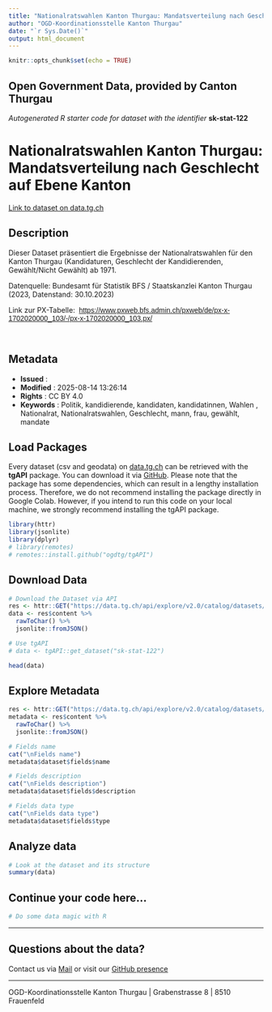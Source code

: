 ```yaml
---
title: "Nationalratswahlen Kanton Thurgau: Mandatsverteilung nach Geschlecht auf Ebene Kanton"
author: "OGD-Koordinationsstelle Kanton Thurgau"
date: "`r Sys.Date()`"
output: html_document
---
```


```r
knitr::opts_chunk$set(echo = TRUE)
```

## Open Government Data, provided by **Canton Thurgau**
*Autogenerated R starter code for dataset with the identifier* **sk-stat-122**


# **Nationalratswahlen Kanton Thurgau: Mandatsverteilung nach Geschlecht auf Ebene Kanton**

[Link to dataset on data.tg.ch](https://data.tg.ch/explore/dataset/sk-stat-122/information/)

## Description

<p>Dieser Dataset präsentiert die Ergebnisse der Nationalratswahlen für den Kanton Thurgau (Kandidaturen, Geschlecht der Kandidierenden, Gewählt/Nicht Gewählt) ab 1971.</p><p>Datenquelle: Bundesamt für Statistik BFS / Staatskanzlei Kanton Thurgau (2023<span style='font-size: 0.875rem;'>, Datenstand: 30.10.2023</span><span style='font-family: inherit; font-size: 0.875rem;'>)</span></p><p>Link zur PX-Tabelle:  <a href='https://www.pxweb.bfs.admin.ch/pxweb/de/px-x-1702020000_104/-/px-x-1702020000_104.px/' style='background-color: rgb(255, 255, 255); font-family: sans-serif; font-size: 14px; font-weight: 400;' target='_blank'>https://www.pxweb.bfs.admin.ch/pxweb/de/px-x-1702020000_103/-/px-x-1702020000_103.px/</a><br></p><p><br></p>

## Metadata

- **Issued**                   : 
- **Modified**                 : 2025-08-14 13:26:14
- **Rights**                   : CC BY 4.0
- **Keywords**                 : Politik, kandidierende, kandidaten, kandidatinnen, Wahlen , Nationalrat, Nationalratswahlen, Geschlecht, mann, frau, gewählt, mandate

## Load Packages

Every dataset (csv and geodata) on [data.tg.ch](https://data.tg.ch/pages/start/) can be retrieved with the **tgAPI** package. You can download it via [GitHub](https://github.com/ogdtg/tgAPI). Please note that the package has some dependencies, which can result in a lengthy installation process. Therefore, we do not recommend installing the package directly in Google Colab. However, if you intend to run this code on your local machine, we strongly recommend installing the tgAPI package.

```r
library(httr)
library(jsonlite)
library(dplyr)
# library(remotes)
# remotes::install.github("ogdtg/tgAPI")

```


## Download Data


```r
# Download the Dataset via API
res <- httr::GET("https://data.tg.ch/api/explore/v2.0/catalog/datasets/sk-stat-122/exports/json")
data <- res$content %>%
  rawToChar() %>%
  jsonlite::fromJSON()

# Use tgAPI
# data <- tgAPI::get_dataset("sk-stat-122")

head(data)

```


## Explore Metadata

```r

res <- httr::GET("https://data.tg.ch/api/explore/v2.0/catalog/datasets/sk-stat-122")
metadata <- res$content %>%
  rawToChar() %>%
  jsonlite::fromJSON()

# Fields name
cat("\nFields name")
metadata$dataset$fields$name

# Fields description
cat("\nFields description")
metadata$dataset$fields$description

# Fields data type
cat("\nFields data type")
metadata$dataset$fields$type

```


## Analyze data

```r

# Look at the dataset and its structure
summary(data)

```


## Continue your code here...


```r
# Do some data magic with R
```

------------------------------------------------------------------------

## Questions about the data?

Contact us via [Mail](mailto:ogd@tg.ch) or visit our [GitHub presence](https://github.com/ogdtg)


------------------------------------------------------------------------

OGD-Koordinationsstelle Kanton Thurgau | Grabenstrasse 8 | 8510 Frauenfeld
